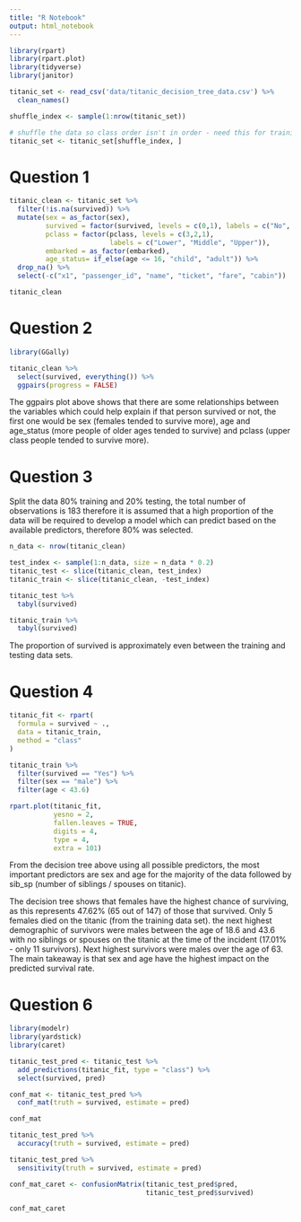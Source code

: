 ```yaml
---
title: "R Notebook"
output: html_notebook
---
```


```r

library(rpart)
library(rpart.plot)
library(tidyverse)
library(janitor)

titanic_set <- read_csv('data/titanic_decision_tree_data.csv') %>% 
  clean_names()

shuffle_index <- sample(1:nrow(titanic_set))

# shuffle the data so class order isn't in order - need this for training/testing split later on 
titanic_set <- titanic_set[shuffle_index, ]

```

# Question 1

```r

titanic_clean <- titanic_set %>% 
  filter(!is.na(survived)) %>% 
  mutate(sex = as_factor(sex),
         survived = factor(survived, levels = c(0,1), labels = c("No", "Yes")),
         pclass = factor(pclass, levels = c(3,2,1),
                         labels = c("Lower", "Middle", "Upper")),
         embarked = as_factor(embarked),
         age_status= if_else(age <= 16, "child", "adult")) %>%
  drop_na() %>% 
  select(-c("x1", "passenger_id", "name", "ticket", "fare", "cabin"))

titanic_clean

```

# Question 2

```r

library(GGally)

titanic_clean %>% 
  select(survived, everything()) %>% 
  ggpairs(progress = FALSE)

```

The ggpairs plot above shows that there are some relationships between the variables which could help explain if that person survived or not, the first one would be sex (females tended to survive more), age and age_status (more people of older ages tended to survive) and pclass (upper class people tended to survive more).

# Question 3

Split the data 80% training and 20% testing, the total number of observations is 183 therefore it is assumed that a high proportion of the data will be required to develop a model which can predict based on the available predictors, therefore 80% was selected.

```r

n_data <- nrow(titanic_clean)

test_index <- sample(1:n_data, size = n_data * 0.2)
titanic_test <- slice(titanic_clean, test_index)
titanic_train <- slice(titanic_clean, -test_index)

```

```r

titanic_test %>% 
  tabyl(survived)

```

```r

titanic_train %>% 
  tabyl(survived)

```

The proportion of survived is approximately even between the training and testing data sets.

# Question 4

```r

titanic_fit <- rpart(
  formula = survived ~ .,
  data = titanic_train,
  method = "class"
)

```

```r

titanic_train %>% 
  filter(survived == "Yes") %>% 
  filter(sex == "male") %>% 
  filter(age < 43.6)

```


```r

rpart.plot(titanic_fit,
           yesno = 2,
           fallen.leaves = TRUE,
           digits = 4,
           type = 4,
           extra = 101)

```

From the decision tree above using all possible predictors, the most important predictors are sex and age for the majority of the data followed by sib_sp (number of siblings / spouses on titanic).

The decision tree shows that females have the highest chance of surviving, as this represents 47.62% (65 out of 147) of those that survived. Only 5 females died on the titanic (from the training data set). the next highest demographic of survivors were males between the age of 18.6 and 43.6 with no siblings or spouses on the titanic at the time of the incident (17.01% - only 11 survivors). Next highest survivors were males over the age of 63. The main takeaway is that sex and age have the highest impact on the predicted survival rate.

# Question 6

```r

library(modelr)
library(yardstick)
library(caret)

```


```r

titanic_test_pred <- titanic_test %>%
  add_predictions(titanic_fit, type = "class") %>% 
  select(survived, pred)

```

```r

conf_mat <- titanic_test_pred %>% 
  conf_mat(truth = survived, estimate = pred)

conf_mat

```

```r

titanic_test_pred %>% 
  accuracy(truth = survived, estimate = pred)

titanic_test_pred %>% 
  sensitivity(truth = survived, estimate = pred)


```

```r

conf_mat_caret <- confusionMatrix(titanic_test_pred$pred,
                                  titanic_test_pred$survived)

conf_mat_caret

```

